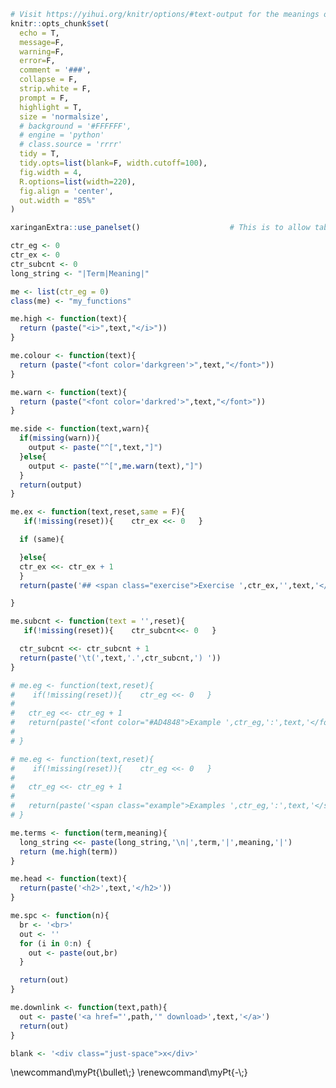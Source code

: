 ```r
# Visit https://yihui.org/knitr/options/#text-output for the meanings of the following options
knitr::opts_chunk$set(
  echo = T,
  message=F,
  warning=F,
  error=F,
  comment = '###',
  collapse = F,
  strip.white = F,
  prompt = F,
  highlight = T,
  size = 'normalsize',
  # background = '#FFFFFF',
  # engine = 'python'
  # class.source = 'rrrr'
  tidy = T,
  tidy.opts=list(blank=F, width.cutoff=100),
  fig.width = 4,
  R.options=list(width=220),
  fig.align = 'center',
  out.width = "85%"
)

xaringanExtra::use_panelset()                    # This is to allow tabs
```

```r
ctr_eg <- 0
ctr_ex <- 0
ctr_subcnt <- 0
long_string <- "|Term|Meaning|"

me <- list(ctr_eg = 0)
class(me) <- "my_functions"

me.high <- function(text){
  return (paste("<i>",text,"</i>"))
}

me.colour <- function(text){
  return (paste("<font color='darkgreen'>",text,"</font>"))
}

me.warn <- function(text){
  return (paste("<font color='darkred'>",text,"</font>"))
}

me.side <- function(text,warn){
  if(missing(warn)){
    output <- paste("^[",text,"]")
  }else{
    output <- paste("^[",me.warn(text),"]")
  }
  return(output)
}

me.ex <- function(text,reset,same = F){
   if(!missing(reset)){    ctr_ex <<- 0   }

  if (same){

  }else{
  ctr_ex <<- ctr_ex + 1
  }
  return(paste('## <span class="exercise">Exercise ',ctr_ex,'',text,'</span> {-}\n'))

}

me.subcnt <- function(text = '',reset){
   if(!missing(reset)){    ctr_subcnt<<- 0   }

  ctr_subcnt <<- ctr_subcnt + 1
  return(paste('\t(',text,'.',ctr_subcnt,') '))
}

# me.eg <- function(text,reset){
#    if(!missing(reset)){    ctr_eg <<- 0   }
#   
#   ctr_eg <<- ctr_eg + 1
#   return(paste('<font color="#AD4848">Example ',ctr_eg,':',text,'</font>'))
#   
# }

# me.eg <- function(text,reset){
#    if(!missing(reset)){    ctr_eg <<- 0   }
#   
#   ctr_eg <<- ctr_eg + 1
#   
#   return(paste('<span class="example">Examples ',ctr_eg,':',text,'</span>'))
# }

me.terms <- function(term,meaning){
  long_string <<- paste(long_string,'\n|',term,'|',meaning,'|')
  return (me.high(term))
}

me.head <- function(text){
  return(paste('<h2>',text,'</h2>'))
}

me.spc <- function(n){
  br <- '<br>'
  out <- ''
  for (i in 0:n) {
    out <- paste(out,br)
  }

  return(out)
}

me.downlink <- function(text,path){
  out <- paste('<a href="',path,'" download>',text,'</a>')
  return(out)
}
```

```r
blank <- '<div class="just-space">x</div>'
```

<!-- ```{r, engine='python',echo = F} -->

<!-- def fun(number,text): -->

<!--     out = ' -->

<!--     out += '<span class="margin-examples">Examples XXX: YYY</span>\n' -->

<!--     out += '```\n' -->

<!--     out = out.replace('XXX',str(number)) -->

<!--     out = out.replace('YYY',text) -->

<!--     return out -->

<!-- ``` -->

<!-- LaTeX Stuff -->

\\newcommand\\myPt{\\bullet\\;}
\\renewcommand\\myPt{-\\;}
